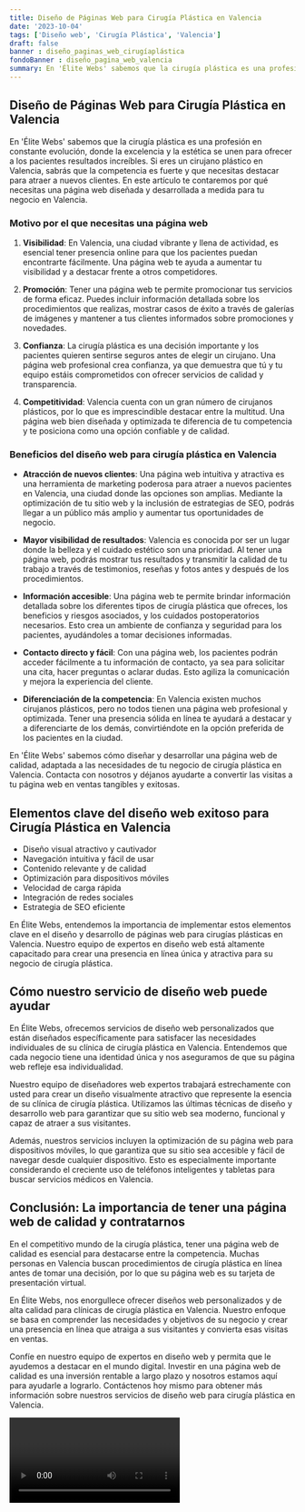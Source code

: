 ```yaml
---
title: Diseño de Páginas Web para Cirugía Plástica en Valencia
date: '2023-10-04'
tags: ['Diseño web', 'Cirugía Plástica', 'Valencia']
draft: false
banner : diseño_paginas_web_cirugíaplástica
fondoBanner : diseño_pagina_web_valencia
summary: En 'Élite Webs' sabemos que la cirugía plástica es una profesión en constante evolución, donde la excelencia y la estética se unen para ofrecer a los pacientes resultados increíbles. Si eres un cirujano plástico en Valencia, sabrás que la competencia es fuerte y que necesitas destacar para atraer a nuevos clientes. En este artículo te contaremos por qué necesitas una página web diseñada y desarrollada a medida para tu negocio en Valencia.
---
```


## Diseño de Páginas Web para Cirugía Plástica en Valencia

En 'Élite Webs' sabemos que la cirugía plástica es una profesión en constante evolución, donde la excelencia y la estética se unen para ofrecer a los pacientes resultados increíbles. Si eres un cirujano plástico en Valencia, sabrás que la competencia es fuerte y que necesitas destacar para atraer a nuevos clientes. En este artículo te contaremos por qué necesitas una página web diseñada y desarrollada a medida para tu negocio en Valencia.

### Motivo por el que necesitas una página web

1. **Visibilidad**: En Valencia, una ciudad vibrante y llena de actividad, es esencial tener presencia online para que los pacientes puedan encontrarte fácilmente. Una página web te ayuda a aumentar tu visibilidad y a destacar frente a otros competidores.

2. **Promoción**: Tener una página web te permite promocionar tus servicios de forma eficaz. Puedes incluir información detallada sobre los procedimientos que realizas, mostrar casos de éxito a través de galerías de imágenes y mantener a tus clientes informados sobre promociones y novedades.

3. **Confianza**: La cirugía plástica es una decisión importante y los pacientes quieren sentirse seguros antes de elegir un cirujano. Una página web profesional crea confianza, ya que demuestra que tú y tu equipo estáis comprometidos con ofrecer servicios de calidad y transparencia.

4. **Competitividad**: Valencia cuenta con un gran número de cirujanos plásticos, por lo que es imprescindible destacar entre la multitud. Una página web bien diseñada y optimizada te diferencia de tu competencia y te posiciona como una opción confiable y de calidad.

### Beneficios del diseño web para cirugía plástica en Valencia

- **Atracción de nuevos clientes**: Una página web intuitiva y atractiva es una herramienta de marketing poderosa para atraer a nuevos pacientes en Valencia, una ciudad donde las opciones son amplias. Mediante la optimización de tu sitio web y la inclusión de estrategias de SEO, podrás llegar a un público más amplio y aumentar tus oportunidades de negocio.

- **Mayor visibilidad de resultados**: Valencia es conocida por ser un lugar donde la belleza y el cuidado estético son una prioridad. Al tener una página web, podrás mostrar tus resultados y transmitir la calidad de tu trabajo a través de testimonios, reseñas y fotos antes y después de los procedimientos.

- **Información accesible**: Una página web te permite brindar información detallada sobre los diferentes tipos de cirugía plástica que ofreces, los beneficios y riesgos asociados, y los cuidados postoperatorios necesarios. Esto crea un ambiente de confianza y seguridad para los pacientes, ayudándoles a tomar decisiones informadas.

- **Contacto directo y fácil**: Con una página web, los pacientes podrán acceder fácilmente a tu información de contacto, ya sea para solicitar una cita, hacer preguntas o aclarar dudas. Esto agiliza la comunicación y mejora la experiencia del cliente.

- **Diferenciación de la competencia**: En Valencia existen muchos cirujanos plásticos, pero no todos tienen una página web profesional y optimizada. Tener una presencia sólida en línea te ayudará a destacar y a diferenciarte de los demás, convirtiéndote en la opción preferida de los pacientes en la ciudad.

En 'Élite Webs' sabemos cómo diseñar y desarrollar una página web de calidad, adaptada a las necesidades de tu negocio de cirugía plástica en Valencia. Contacta con nosotros y déjanos ayudarte a convertir las visitas a tu página web en ventas tangibles y exitosas.

<GifSeo />

<Cta />

## Elementos clave del diseño web exitoso para Cirugía Plástica en Valencia

- Diseño visual atractivo y cautivador
- Navegación intuitiva y fácil de usar
- Contenido relevante y de calidad
- Optimización para dispositivos móviles
- Velocidad de carga rápida
- Integración de redes sociales
- Estrategia de SEO eficiente

En Élite Webs, entendemos la importancia de implementar estos elementos clave en el diseño y desarrollo de páginas web para cirugías plásticas en Valencia. Nuestro equipo de expertos en diseño web está altamente capacitado para crear una presencia en línea única y atractiva para su negocio de cirugía plástica.

## Cómo nuestro servicio de diseño web puede ayudar

En Élite Webs, ofrecemos servicios de diseño web personalizados que están diseñados específicamente para satisfacer las necesidades individuales de su clínica de cirugía plástica en Valencia. Entendemos que cada negocio tiene una identidad única y nos aseguramos de que su página web refleje esa individualidad.

Nuestro equipo de diseñadores web expertos trabajará estrechamente con usted para crear un diseño visualmente atractivo que represente la esencia de su clínica de cirugía plástica. Utilizamos las últimas técnicas de diseño y desarrollo web para garantizar que su sitio web sea moderno, funcional y capaz de atraer a sus visitantes.

Además, nuestros servicios incluyen la optimización de su página web para dispositivos móviles, lo que garantiza que su sitio sea accesible y fácil de navegar desde cualquier dispositivo. Esto es especialmente importante considerando el creciente uso de teléfonos inteligentes y tabletas para buscar servicios médicos en Valencia.

## Conclusión: La importancia de tener una página web de calidad y contratarnos

En el competitivo mundo de la cirugía plástica, tener una página web de calidad es esencial para destacarse entre la competencia. Muchas personas en Valencia buscan procedimientos de cirugía plástica en línea antes de tomar una decisión, por lo que su página web es su tarjeta de presentación virtual.

En Élite Webs, nos enorgullece ofrecer diseños web personalizados y de alta calidad para clínicas de cirugía plástica en Valencia. Nuestro enfoque se basa en comprender las necesidades y objetivos de su negocio y crear una presencia en línea que atraiga a sus visitantes y convierta esas visitas en ventas.

Confíe en nuestro equipo de expertos en diseño web y permita que le ayudemos a destacar en el mundo digital. Investir en una página web de calidad es una inversión rentable a largo plazo y nosotros estamos aquí para ayudarle a lograrlo. Contáctenos hoy mismo para obtener más información sobre nuestros servicios de diseño web para cirugía plástica en Valencia.

<Video />

<CtaBot job='Cirugía Plástica' city='Valencia'/>

<Gmaps query='Valencia+españa+maps' />